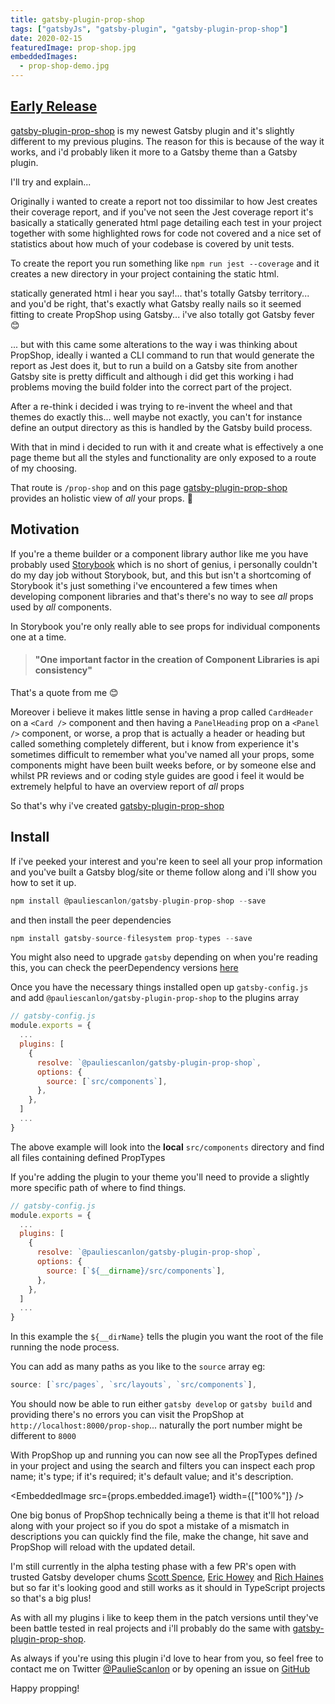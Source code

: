```yaml
---
title: gatsby-plugin-prop-shop
tags: ["gatsbyJs", "gatsby-plugin", "gatsby-plugin-prop-shop"]
date: 2020-02-15
featuredImage: prop-shop.jpg
embeddedImages:
  - prop-shop-demo.jpg
---
```


## [Early Release](#early-release)

[gatsby-plugin-prop-shop](https://github.com/PaulieScanlon/gatsby-plugin-prop-shop) is my newest Gatsby plugin and it's slightly different to my previous plugins. The reason for this is because of the way it works, and i'd probably liken it more to a Gatsby theme than a Gatsby plugin.

I'll try and explain...

Originally i wanted to create a report not too dissimilar to how Jest creates their coverage report, and if you've not seen the Jest coverage report it's basically a statically generated html page detailing each test in your project together with some highlighted rows for code not covered and a nice set of statistics about how much of your codebase is covered by unit tests.

To create the report you run something like `npm run jest --coverage` and it creates a new directory in your project containing the static html.

statically generated html i hear you say!... that's totally Gatsby territory... and you'd be right, that's exactly what Gatsby really nails so it seemed fitting to create PropShop using Gatsby... i've also totally got Gatsby fever 😊

... but with this came some alterations to the way i was thinking about PropShop, ideally i wanted a CLI command to run that would generate the report as Jest does it, but to run a build on a Gatsby site from another Gatsby site is pretty difficult and although i did get this working i had problems moving the build folder into the correct part of the project.

After a re-think i decided i was trying to re-invent the wheel and that themes do exactly this... well maybe not exactly, you can't for instance define an output directory as this is handled by the Gatsby build process.

With that in mind i decided to run with it and create what is effectively a one page theme but all the styles and functionality are only exposed to a route of my choosing.

That route is `/prop-shop` and on this page [gatsby-plugin-prop-shop](https://github.com/PaulieScanlon/gatsby-plugin-prop-shop) provides an holistic view of _all_ your props. 👏

## Motivation

If you're a theme builder or a component library author like me you have probably used [Storybook](https://storybook.js.org/) which is no short of genius, i personally couldn't do my day job without Storybook, but, and this but isn't a shortcoming of Storybook it's just something i've encountered a few times when developing component libraries and that's there's no way to see _all_ props used by _all_ components.

In Storybook you're only really able to see props for individual components one at a time.

> #### "One important factor in the creation of Component Libraries is api consistency"

That's a quote from me 😊

Moreover i believe it makes little sense in having a prop called `CardHeader` on a `<Card />` component and then having a `PanelHeading` prop on a `<Panel />` component, or worse, a prop that is actually a header or heading but called something completely different, but i know from experience it's sometimes difficult to remember what you've named all your props, some components might have been built weeks before, or by someone else and whilst PR reviews and or coding style guides are good i feel it would be extremely helpful to have an overview report of _all_ props

So that's why i've created [gatsby-plugin-prop-shop](https://github.com/PaulieScanlon/gatsby-plugin-prop-shop)

## Install

If i've peeked your interest and you're keen to seel all your prop information and you've built a Gatsby blog/site or theme follow along and i'll show you how to set it up.

```js
npm install @pauliescanlon/gatsby-plugin-prop-shop --save
```

and then install the peer dependencies

```js
npm install gatsby-source-filesystem prop-types --save
```

You might also need to upgrade `gatsby` depending on when you're reading this, you can check the peerDependency versions [here](https://github.com/PaulieScanlon/gatsby-plugin-prop-shop/blob/master/%40pauliescanlon/gatsby-plugin-prop-shop/package.json#L29)

Once you have the necessary things installed open up `gatsby-config.js` and add `@pauliescanlon/gatsby-plugin-prop-shop` to the plugins array

```js
// gatsby-config.js
module.exports = {
  ...
  plugins: [
    {
      resolve: `@pauliescanlon/gatsby-plugin-prop-shop`,
      options: {
        source: [`src/components`],
      },
    },
  ]
  ...
}
```

The above example will look into the **local** `src/components` directory and find all files containing defined PropTypes

If you're adding the plugin to your theme you'll need to provide a slightly more specific path of where to find things.

```js
// gatsby-config.js
module.exports = {
  ...
  plugins: [
    {
      resolve: `@pauliescanlon/gatsby-plugin-prop-shop`,
      options: {
        source: [`${__dirname}/src/components`],
      },
    },
  ]
  ...
}
```

In this example the `${__dirName}` tells the plugin you want the root of the file running the node process.

You can add as many paths as you like to the `source` array eg:

```js
source: [`src/pages`, `src/layouts`, `src/components`],

```

You should now be able to run either `gatsby develop` or `gatsby build` and providing there's no errors you can visit the PropShop at `http://localhost:8000/prop-shop`... naturally the port number might be different to `8000`

With PropShop up and running you can now see all the PropTypes defined in your project and using the search and filters you can inspect each prop name; it's type; if it's required; it's default value; and it's description.

<EmbeddedImage src={props.embedded.image1} width={["100%"]} />

One big bonus of PropShop technically being a theme is that it'll hot reload along with your project so if you do spot a mistake of a mismatch in descriptions you can quickly find the file, make the change, hit save and PropShop will reload with the updated detail.

I'm still currently in the alpha testing phase with a few PR's open with trusted Gatsby developer chums
[Scott Spence](https://twitter.com/spences10), [Eric Howey](https://twitter.com/erchwy) and [Rich Haines](https://twitter.com/studio_hungry) but so far it's looking good and still works as it should in TypeScript projects so that's a big plus!

As with all my plugins i like to keep them in the patch versions until they've been battle tested in real projects and i'll probably do the same with [gatsby-plugin-prop-shop](https://github.com/PaulieScanlon/gatsby-plugin-prop-shop).

As always if you're using this plugin i'd love to hear from you, so feel free to contact me on Twitter [@PaulieScanlon](https://twitter.com/PaulieScanlon) or by opening an issue on [GitHub](https://github.com/PaulieScanlon/gatsby-plugin-prop-shop/issues)

Happy propping!
